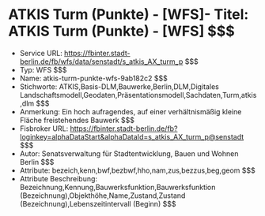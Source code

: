 # ATKIS Turm (Punkte) - [WFS]- Titel: ATKIS Turm (Punkte) - [WFS] $$$
- Service URL: https://fbinter.stadt-berlin.de/fb/wfs/data/senstadt/s_atkis_AX_turm_p $$$
- Typ: WFS $$$
- Name: atkis-turm-punkte-wfs-9ab182c2 $$$
- Stichworte: ATKIS,Basis-DLM,Bauwerke,Berlin,DLM,Digitales Landschaftsmodell,Geodaten,Präsentationsmodell,Sachdaten,Turm,atkis,dlm $$$
- Anmerkung: Ein hoch aufragendes, auf einer verhältnismäßig kleine Fläche freistehendes Bauwerk $$$
- Fisbroker URL: https://fbinter.stadt-berlin.de/fb?loginkey=alphaDataStart&alphaDataId=s_atkis_AX_turm_p@senstadt $$$
- Autor: Senatsverwaltung für Stadtentwicklung, Bauen und Wohnen Berlin $$$
- Attribute: bezeich,kenn,bwf,bezbwf,hho,nam,zus,bezzus,beg,geom $$$
- Attribute Beschreibung: Bezeichnung,Kennung,Bauwerksfunktion,Bauwerksfunktion (Bezeichnung),Objekthöhe,Name,Zustand,Zustand (Bezeichnung),Lebenszeitintervall (Beginn) $$$
